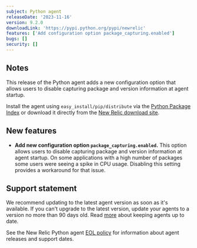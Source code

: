```yaml
---
subject: Python agent
releaseDate: '2023-11-16'
version: 9.2.0
downloadLink: 'https://pypi.python.org/pypi/newrelic'
features: ['Add configuration option package_capturing.enabled']
bugs: []
security: []
---
```


## Notes

This release of the Python agent adds a new configuration option that allows users to disable capturing package and version information at agent startup.

Install the agent using `easy_install/pip/distribute` via the [Python Package Index](https://pypi.python.org/pypi/newrelic) or download it directly from the [New Relic download site](https://download.newrelic.com/python_agent/release).

## New features

* **Add new configuration option `package_capturing.enabled`.**
  This option allows users to disable capturing package and version information at agent startup. On some applications with a high number of packages some users were seeing a spike in CPU usage. Disabling this setting provides a workaround for that issue.

## Support statement

We recommend updating to the latest agent version as soon as it's available. If you can't upgrade to the latest version, update your agents to a version no more than 90 days old. Read [more](/docs/new-relic-solutions/new-relic-one/install-configure/update-new-relic-agent/) about keeping agents up to date.

See the New Relic Python agent [EOL policy](/docs/apm/agents/python-agent/getting-started/python-agent-eol-policy/) for information about agent releases and support dates.
